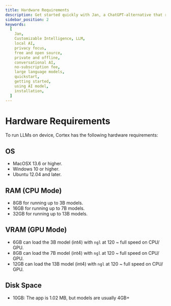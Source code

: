 ```yaml
---
title: Hardware Requirements
description: Get started quickly with Jan, a ChatGPT-alternative that runs on your own computer, with a local API server. Learn how to install Jan and select an AI model to start chatting.
sidebar_position: 2
keywords:
  [
    Jan,
    Customizable Intelligence, LLM,
    local AI,
    privacy focus,
    free and open source,
    private and offline,
    conversational AI,
    no-subscription fee,
    large language models,
    quickstart,
    getting started,
    using AI model,
    installation,
  ]
---
```



# Hardware Requirements

To run LLMs on device, Cortex has the following hardware requirements:

## OS
- MacOSX 13.6 or higher.
- Windows 10 or higher.
- Ubuntu 12.04 and later.

## RAM (CPU Mode)
- 8GB for running up to 3B models.
- 16GB for running up to 7B models.
- 32GB for running up to 13B models.

## VRAM (GPU Mode)
- 6GB can load the 3B model (int4) with `ngl` at 120 ~ full speed on CPU/ GPU.
- 8GB can load the 7B model (int4) with `ngl` at 120 ~ full speed on CPU/ GPU.
- 12GB can load the 13B model (int4) with `ngl` at 120 ~ full speed on CPU/ GPU.

## Disk Space
- 10GB: The app is 1.02 MB, but models are usually 4GB+